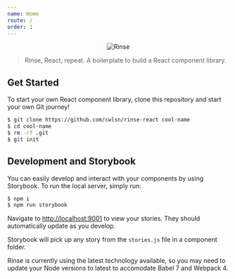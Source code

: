 ```yaml
---
name: Home
route: /
order: 1
---
```


<p align="center">
	<img src="https://user-images.githubusercontent.com/10063864/45442352-c961ab80-b68f-11e8-84a3-e920f05a313c.png" width={400} alt="Rinse" />
</p>

> Rinse, React, repeat. A boilerplate to build a React component library.

## Get Started

To start your own React component library, clone this repository and start your own Git journey!

```bash
$ git clone https://github.com/cwlsn/rinse-react cool-name
$ cd cool-name
$ rm -rf .git
$ git init
```

## Development and Storybook

You can easily develop and interact with your components by using Storybook. To run the local server, simply run:

```bash
$ npm i
$ npm run storybook
```

Navigate to [http://localhost:9001](http://localhost:9001) to view your stories. They should automatically update as you develop.

Storybook will pick up any story from the `stories.js` file in a component folder.

Rinse is currently using the latest technology available, so you may need to update your Node versions to latest to accomodate Babel 7 and Webpack 4.
